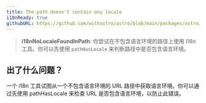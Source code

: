```yaml
---
title: The path doesn't contain any locale
i18nReady: true
githubURL: https://github.com/withastro/astro/blob/main/packages/astro/src/core/errors/errors-data.ts
---
```

> **i18nNoLocaleFoundInPath**: 你尝试在不包含语言环境的路径上使用 i18n 工具。你可以先使用 `pathHasLocale` 来判断路径中是否包含语言环境。

## 出了什么问题？
一个 i18n 工具试图从一个不包含语言环境的 URL 路径中获取语言环境。你可以通过先使用 pathHasLocale 来检查 URL 是否包含语言环境，以防止此错误。



